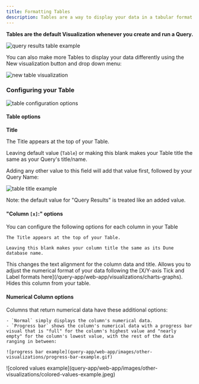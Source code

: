 ```yaml
---
title: Formatting Tables
description: Tables are a way to display your data in a tabular format.
---
```


**Tables are the default Visualization whenever you create and run a Query.**

![query results table example](/query-app/web-app/images/other-visualizations/query-results-table-example.png)


You can also make more Tables to display your data differently using the <span class="fk-btn-2">New visualization</span> button and drop down menu:

![new table visualization](/query-app/web-app/images/other-visualizations/new-table-visualization.png)

### Configuring your Table

![table configuration options](/query-app/web-app/images/other-visualizations/table-configuration-options.png)

#### Table options

**Title**

The Title appears at the top of your Table.

Leaving default value (`Table`) or making this blank makes your Table title the same as your Query's title/name.

Adding any other value to this field will add that value first, followed by your Query Name:

![table title example](query-app/web-app/images/other-visualizations/table-title-example.png)

Note: the default value for "Query Results" is treated like an added value.

#### "Column `[x]`:" options

You can configure the following options for each column in your Table

<Tabs>
  <Tab title="Title">

    The Title appears at the top of your Table.

    Leaving this blank makes your column title the same as its Dune database name.
  </Tab>
  <Tab title="Align">
    This changes the text alignment for the column data and title.
  </Tab>
  <Tab title="Format">
    Allows you to adjust the numerical format of your data following the [X/Y-axis Tick and Label formats here](/query-app/web-app/visualizations/charts-graphs).
  </Tab>
    <Tab title="Hide Column">
    Hides this column from your table.
  </Tab>
</Tabs>


#### Numerical Column options

Columns that return numerical data have these additional options:

<Tabs>
  <Tab title="Type">

    - `Normal` simply displays the column's numerical data.
    - `Progress bar` shows the column's numerical data with a progress bar visual that is "full" for the column's highest value and "nearly empty" for the column's lowest value, with the rest of the data ranging in between:

    ![progress bar example](query-app/web-app/images/other-visualizations/progress-bar-example.gif)

  </Tab>
  <Tab title="Colored Values">
    ![colored values example](query-app/web-app/images/other-visualizations/colored-values-example.jpeg)
  </Tab>
</Tabs>